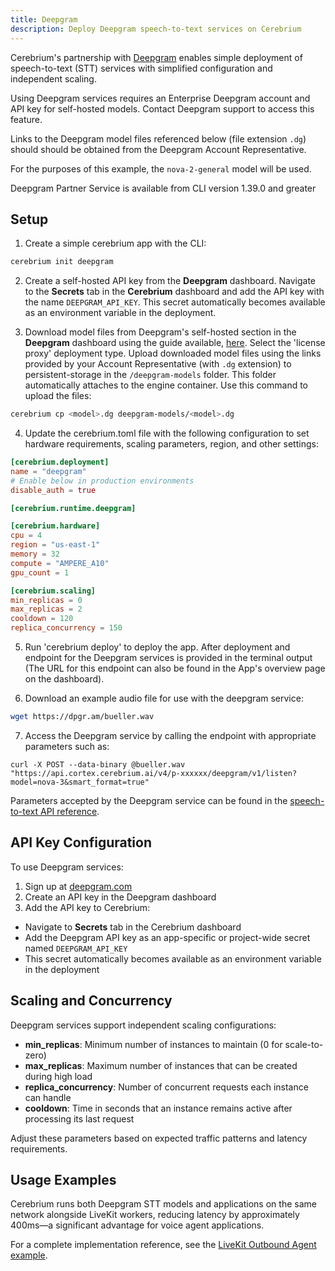 ```yaml
---
title: Deepgram
description: Deploy Deepgram speech-to-text services on Cerebrium
---
```


Cerebrium's partnership with [Deepgram](https://www.deepgram.com/) enables simple deployment of speech-to-text (STT) services with simplified configuration and independent scaling.

<Note>
Using Deepgram services requires an Enterprise Deepgram account and API key for self-hosted models. Contact Deepgram support to access this feature.

Links to the Deepgram model files referenced below (file extension `.dg`) should should be obtained from the Deepgram Account Representative.

For the purposes of this example, the `nova-2-general` model will be used.
</Note>

<Note>
  Deepgram Partner Service is available from CLI version 1.39.0 and greater
</Note>

## Setup

1. Create a simple cerebrium app with the CLI:

```bash
cerebrium init deepgram
```

2. Create a self-hosted API key from the <b>Deepgram</b> dashboard. Navigate to the **Secrets** tab in the <b>Cerebrium</b> dashboard and add the API key with the name `DEEPGRAM_API_KEY`. This secret automatically becomes available as an environment variable in the deployment.

3. Download model files from Deepgram's self-hosted section in the <b>Deepgram</b> dashboard using the guide available, [here](https://developers.deepgram.com/docs/deploy-deepgram-services#pull-deepgram-container-images). Select the 'license proxy' deployment type. Upload downloaded model files using the links provided by your Account Representative (with `.dg` extension) to persistent-storage in the `/deepgram-models` folder. This folder automatically attaches to the engine container. Use this command to upload the files:

```bash
cerebrium cp <model>.dg deepgram-models/<model>.dg
```

4. Update the cerebrium.toml file with the following configuration to set hardware requirements, scaling parameters, region, and other settings:

```toml
[cerebrium.deployment]
name = "deepgram"
# Enable below in production environments
disable_auth = true

[cerebrium.runtime.deepgram]

[cerebrium.hardware]
cpu = 4
region = "us-east-1"
memory = 32
compute = "AMPERE_A10"
gpu_count = 1

[cerebrium.scaling]
min_replicas = 0
max_replicas = 2
cooldown = 120
replica_concurrency = 150
```

5. Run 'cerebrium deploy' to deploy the app. After deployment and endpoint for the Deepgram services is provided in the terminal output (The URL for this endpoint can also be found in the App's overview page on the dashboard).

6. Download an example audio file for use with the deepgram service:

```bash
wget https://dpgr.am/bueller.wav
```

7. Access the Deepgram service by calling the endpoint with appropriate parameters such as:

```curl
curl -X POST --data-binary @bueller.wav "https://api.cortex.cerebrium.ai/v4/p-xxxxxx/deepgram/v1/listen?model=nova-3&smart_format=true"
```

Parameters accepted by the Deepgram service can be found in the [speech-to-text API reference](https://developers.deepgram.com/reference/speech-to-text-api/listen-streaming).

## API Key Configuration

To use Deepgram services:

1. Sign up at [deepgram.com](https://www.deepgram.com/)
2. Create an API key in the Deepgram dashboard
3. Add the API key to Cerebrium:

- Navigate to **Secrets** tab in the Cerebrium dashboard
- Add the Deepgram API key as an app-specific or project-wide secret named `DEEPGRAM_API_KEY`
- This secret automatically becomes available as an environment variable in the deployment

## Scaling and Concurrency

Deepgram services support independent scaling configurations:

- **min_replicas**: Minimum number of instances to maintain (0 for scale-to-zero)
- **max_replicas**: Maximum number of instances that can be created during high load
- **replica_concurrency**: Number of concurrent requests each instance can handle
- **cooldown**: Time in seconds that an instance remains active after processing its last request

Adjust these parameters based on expected traffic patterns and latency requirements.

## Usage Examples

Cerebrium runs both Deepgram STT models and applications on the same network alongside LiveKit workers, reducing latency by approximately 400ms—a significant advantage for voice agent applications.

For a complete implementation reference, see the [LiveKit Outbound Agent example](/v4/examples/livekit-outbound-agent).
